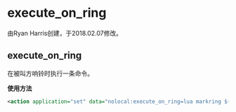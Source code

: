 # execute_on_ring 

 由Ryan Harris创建，于2018.02.07修改。

## execute_on_ring

在被叫方响铃时执行一条命令。

**使用方法**

```xml
<action application="set" data="nolocal:execute_on_ring=lua markring ${uuid}"/>
```